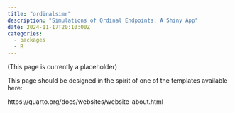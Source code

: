 ```yaml
---
title: "ordinalsimr"
description: "Simulations of Ordinal Endpoints: A Shiny App"
date: 2024-11-17T20:10:00Z
categories:
  - packages
  - R
---
```


(This page is currently a placeholder)

This page should be designed in the spirit of one of the templates available here:

https://quarto.org/docs/websites/website-about.html